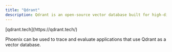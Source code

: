 ```yaml
---
title: "Qdrant"
description: Qdrant is an open-source vector database built for high-dimensional vectors and large scale workflows
---
```


<Card title="Website" href="https://qdrant.tech" icon="globe" horizontal>
  [qdrant.tech](https://qdrant.tech/)
</Card>

Phoenix can be used to trace and evaluate applications that use Qdrant as a vector database.
